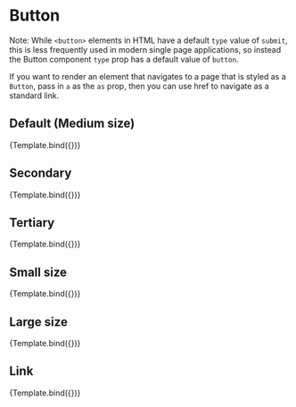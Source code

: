 

<Meta title="Button" component={Button} />


#  Button

Note: While `<button>` elements in HTML have a default `type` value of `submit`, this is less frequently used in modern single page applications, so instead the Button component `type` prop has a default value of `button`.

If you want to render an element that navigates to a page that is styled as a `Button`, pass in `a` as the `as` prop, then you can use href to navigate as a standard link.

## Default (Medium size)

<Preview>
  <Story name="Default (Medium size)" args={{ children: 'Login' }}>
    {Template.bind({})}
  </Story>
</Preview>

## Secondary

<Preview>
  <Story name="Secondary" args={{ children: 'Cancel', styling: 'secondary' }}>
    {Template.bind({})}
  </Story>
</Preview>

## Tertiary

<Preview>
  <Story name="Tertiary" args={{ children: 'Close', styling: 'tertiary' }}>
    {Template.bind({})}
  </Story>
</Preview>

## Small size

<Preview>
  <Story name="Small size" args={{ children: 'Login', size: 'sm' }}>
    {Template.bind({})}
  </Story>
</Preview>

## Large size

<Preview>
  <Story name="Large size" args={{ children: 'Login', size: 'lg' }}>
    {Template.bind({})}
  </Story>
</Preview>

## Link

<Preview>
  <Story name="Link" args={{ children: 'About Us', as: 'a' }}>
    {Template.bind({})}
  </Story>
</Preview>

<ArgsTable of={Button} />